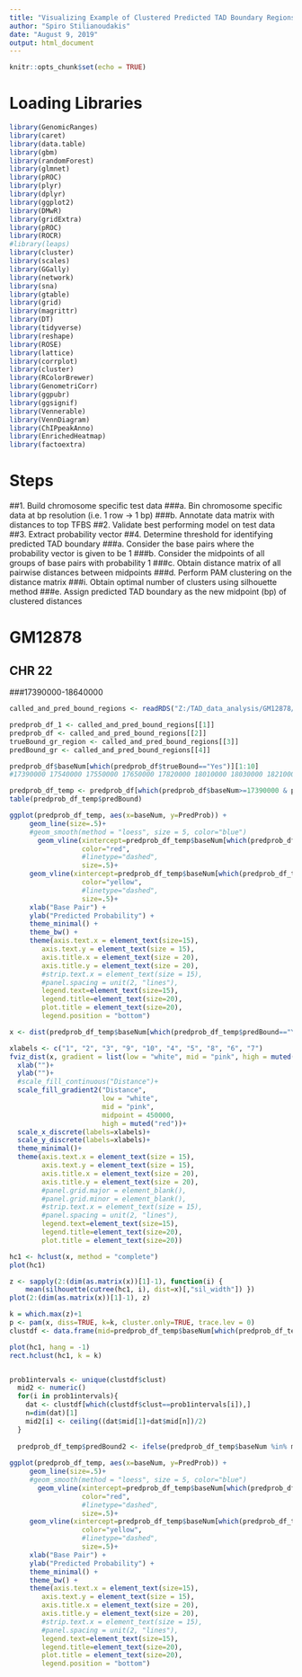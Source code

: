 ```yaml
---
title: "Visualizing Example of Clustered Predicted TAD Boundary Regions"
author: "Spiro Stilianoudakis"
date: "August 9, 2019"
output: html_document
---
```


```r
knitr::opts_chunk$set(echo = TRUE)
```

# Loading Libraries

```r
library(GenomicRanges)
library(caret)
library(data.table)
library(gbm)
library(randomForest)
library(glmnet)
library(pROC)
library(plyr)
library(dplyr)
library(ggplot2)
library(DMwR)
library(gridExtra)
library(pROC)
library(ROCR)
#library(leaps)
library(cluster)
library(scales)
library(GGally)
library(network)
library(sna)
library(gtable)
library(grid)
library(magrittr) 
library(DT)
library(tidyverse)
library(reshape)
library(ROSE)
library(lattice)
library(corrplot)
library(cluster)
library(RColorBrewer)
library(GenometriCorr)
library(ggpubr)
library(ggsignif)
library(Vennerable)
library(VennDiagram)
library(ChIPpeakAnno)
library(EnrichedHeatmap)
library(factoextra)
```

# Steps
##1.	Build chromosome specific test data
###a.	Bin chromosome specific data at bp resolution (i.e. 1 row -> 1 bp)
###b.	Annotate data matrix with distances to top TFBS
##2.	Validate best performing model on test data
##3.	Extract probability vector
##4.	Determine threshold for identifying predicted TAD boundary
###a.	Consider the base pairs where the probability vector is given to be 1 
###b.	Consider the midpoints of all groups of base pairs with probability 1
###c.	Obtain distance matrix of all pairwise distances between midpoints
###d.	Perform PAM clustering on the distance matrix
###i.	Obtain optimal number of clusters using silhouette method
###e.	Assign predicted TAD boundary as the new midpoint (bp) of clustered distances

# GM12878

## CHR 22

###17390000-18640000

```r
called_and_pred_bound_regions <- readRDS("Z:/TAD_data_analysis/GM12878/10kb/results_by_chr/CHR22/smote/distance/enet/called_and_pred_bound_regions.rds")

predprob_df_1 <- called_and_pred_bound_regions[[1]]
predprob_df <- called_and_pred_bound_regions[[2]]
trueBound_gr_region <- called_and_pred_bound_regions[[3]]
predBound_gr <- called_and_pred_bound_regions[[4]]

predprob_df$baseNum[which(predprob_df$trueBound=="Yes")][1:10]
#17390000 17540000 17550000 17650000 17820000 18010000 18030000 18210000 18280000 18640000

predprob_df_temp <- predprob_df[which(predprob_df$baseNum>=17390000 & predprob_df$baseNum<=18640000),]
table(predprob_df_temp$predBound)

ggplot(predprob_df_temp, aes(x=baseNum, y=PredProb)) +
     geom_line(size=.5)+
     #geom_smooth(method = "loess", size = 5, color="blue")
	   geom_vline(xintercept=predprob_df_temp$baseNum[which(predprob_df_temp$PredProb==1)], 
	              color="red", 
	              #linetype="dashed", 
	              size=.5)+
     geom_vline(xintercept=predprob_df_temp$baseNum[which(predprob_df_temp$predBound=="Yes")], 
	              color="yellow", 
	              #linetype="dashed", 
	              size=.5)+
     xlab("Base Pair") +
     ylab("Predicted Probability") +
     theme_minimal() +
     theme_bw() +
     theme(axis.text.x = element_text(size=15),
        axis.text.y = element_text(size = 15),
        axis.title.x = element_text(size = 20),
        axis.title.y = element_text(size = 20),
        #strip.text.x = element_text(size = 15),
        #panel.spacing = unit(2, "lines"),
        legend.text=element_text(size=15),
        legend.title=element_text(size=20),
        plot.title = element_text(size=20),
        legend.position = "bottom")

x <- dist(predprob_df_temp$baseNum[which(predprob_df_temp$predBound=="Yes")], method = "euclidean")

xlabels <- c("1", "2", "3", "9", "10", "4", "5", "8", "6", "7")
fviz_dist(x, gradient = list(low = "white", mid = "pink", high = muted("red")))+
  xlab("")+
  ylab("")+
  #scale_fill_continuous("Distance")+
  scale_fill_gradient2("Distance",
                       low = "white", 
                       mid = "pink",
                       midpoint = 450000,
                       high = muted("red"))+
  scale_x_discrete(labels=xlabels)+
  scale_y_discrete(labels=xlabels)+
  theme_minimal()+
  theme(axis.text.x = element_text(size = 15),
        axis.text.y = element_text(size = 15),
        axis.title.x = element_text(size = 20),
        axis.title.y = element_text(size = 20),
        #panel.grid.major = element_blank(),
        #panel.grid.minor = element_blank(),
        #strip.text.x = element_text(size = 15),
        #panel.spacing = unit(2, "lines"),
        legend.text=element_text(size=15),
        legend.title=element_text(size=20),
        plot.title = element_text(size=20))

hc1 <- hclust(x, method = "complete")
plot(hc1)

z <- sapply(2:(dim(as.matrix(x))[1]-1), function(i) { 
    mean(silhouette(cutree(hc1, i), dist=x)[,"sil_width"]) })
plot(2:(dim(as.matrix(x))[1]-1), z)

k = which.max(z)+1
p <- pam(x, diss=TRUE, k=k, cluster.only=TRUE, trace.lev = 0)
clustdf <- data.frame(mid=predprob_df_temp$baseNum[which(predprob_df_temp$predBound=="Yes")], clust=cutree(hc1, k=k))

plot(hc1, hang = -1)
rect.hclust(hc1, k = k)


prob1intervals <- unique(clustdf$clust)
  mid2 <- numeric()
  for(i in prob1intervals){
    dat <- clustdf[which(clustdf$clust==prob1intervals[i]),]
    n=dim(dat)[1]
    mid2[i] <- ceiling((dat$mid[1]+dat$mid[n])/2)
  }
  
  predprob_df_temp$predBound2 <- ifelse(predprob_df_temp$baseNum %in% mid2, "Yes", "No")
  
ggplot(predprob_df_temp, aes(x=baseNum, y=PredProb)) +
     geom_line(size=.5)+
     #geom_smooth(method = "loess", size = 5, color="blue")
	   geom_vline(xintercept=predprob_df_temp$baseNum[which(predprob_df_temp$PredProb==1)], 
	              color="red", 
	              #linetype="dashed", 
	              size=.5)+
     geom_vline(xintercept=predprob_df_temp$baseNum[which(predprob_df_temp$predBound2=="Yes")], 
	              color="yellow", 
	              #linetype="dashed", 
	              size=.5)+
     xlab("Base Pair") +
     ylab("Predicted Probability") +
     theme_minimal() +
     theme_bw() +
     theme(axis.text.x = element_text(size=15),
        axis.text.y = element_text(size = 15),
        axis.title.x = element_text(size = 20),
        axis.title.y = element_text(size = 20),
        #strip.text.x = element_text(size = 15),
        #panel.spacing = unit(2, "lines"),
        legend.text=element_text(size=15),
        legend.title=element_text(size=20),
        plot.title = element_text(size=20),
        legend.position = "bottom")

  
```

